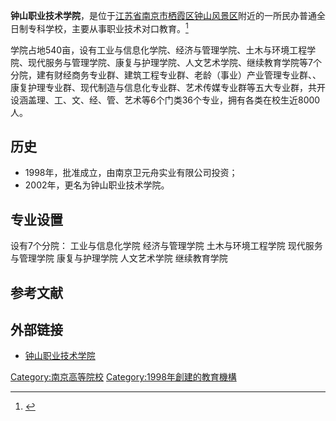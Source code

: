 {{高校
| name =钟山职业技术学院
| image =
| logo =
| motto =励学躬行
| rector =
| type = 民办
| established =1998年
| location = [[中华人民共和国|中华人民共和国]][[江苏省|江苏省]][[南京市|南京市]]
| students =
| staff =
| campus =
| address =南京市栖霞区马群街169号
| telephone =025-84361418
| area =
| sports =
| website =http://www.zscollege.com/
}}
'''钟山职业技术学院'''，是位于[[江苏省|江苏省]][[南京市|南京市]][[栖霞区|栖霞区]][[钟山风景区|钟山风景区]]附近的一所民办普通全日制专科学校，主要从事职业技术对口教育。<ref>{{Cite web |url=http://www.zscollege.com/type/101010201.html |title=钟山职业技术学院简介 |access-date=2017-12-18 |archive-url=https://web.archive.org/web/20151116050229/http://www.zscollege.com/type/101010201.html |archive-date=2015-11-16 |dead-url=yes }}</ref>

学院占地540亩，设有工业与信息化学院、经济与管理学院、土木与环境工程学院、现代服务与管理学院、康复与护理学院、人文艺术学院、继续教育学院等7个分院，建有财经商务专业群、建筑工程专业群、老龄（事业）产业管理专业群、、康复护理专业群、现代制造与信息化专业群、艺术传媒专业群等五大专业群，共开设涵盖理、工、文、经、管、艺术等6个门类36个专业，拥有各类在校生近8000人。

== 历史 ==
*1998年，批准成立，由南京卫元舟实业有限公司投资；
*2002年，更名为钟山职业技术学院。
== 专业设置 ==
设有7个分院：
工业与信息化学院
经济与管理学院
土木与环境工程学院
现代服务与管理学院
康复与护理学院
人文艺术学院
继续教育学院

== 参考文献 ==
{{reflist}}
== 外部链接 ==
* [http://www.zscollege.com/ 钟山职业技术学院]

{{Univ-stub}}

{{江苏高等院校}}
{{民办大学}}
[[Category:南京高等院校|Category:南京高等院校]]
[[Category:1998年創建的教育機構|Category:1998年創建的教育機構]]